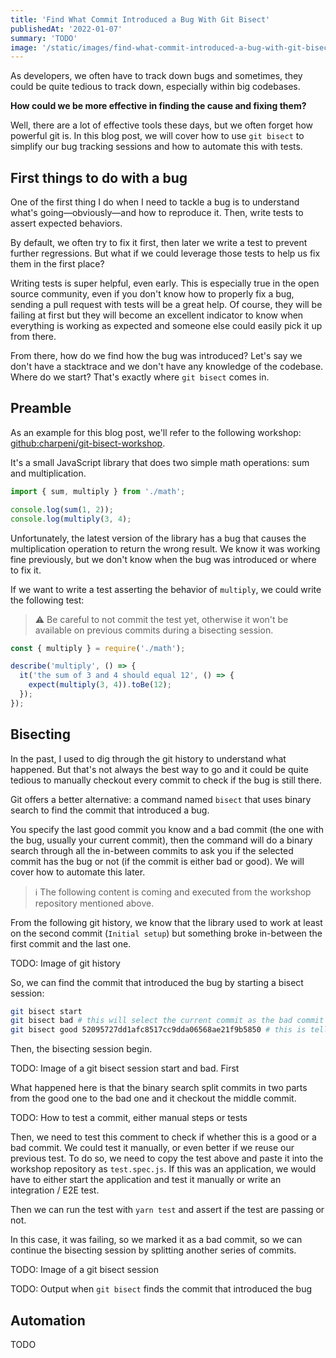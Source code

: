 ```yaml
---
title: 'Find What Commit Introduced a Bug With Git Bisect'
publishedAt: '2022-01-07'
summary: 'TODO'
image: '/static/images/find-what-commit-introduced-a-bug-with-git-bisect/banner.png'
---
```


As developers, we often have to track down bugs and sometimes, they could be quite tedious to track down, especially within big codebases.

**How could we be more effective in finding the cause and fixing them?**

Well, there are a lot of effective tools these days, but we often forget how powerful git is. In this blog post, we will cover how to use `git bisect` to simplify our bug tracking sessions and how to automate this with tests.

## First things to do with a bug

One of the first thing I do when I need to tackle a bug is to understand what's going—obviously—and how to reproduce it. Then, write tests to assert expected behaviors.

By default, we often try to fix it first, then later we write a test to prevent further regressions. But what if we could leverage those tests to help us fix them in the first place?

Writing tests is super helpful, even early. This is especially true in the open source community, even if you don't know how to properly fix a bug, sending a pull request with tests will be a great help. Of course, they will be failing at first but they will become an excellent indicator to know when everything is working as expected and someone else could easily pick it up from there.

From there, how do we find how the bug was introduced? Let's say we don't have a stacktrace and we don't have any knowledge of the codebase. Where do we start? That's exactly where `git bisect` comes in.

## Preamble

As an example for this blog post, we'll refer to the following workshop: [github:charpeni/git-bisect-workshop](https://github.com/charpeni/git-bisect-workshop).

It's a small JavaScript library that does two simple math operations: sum and multiplication.

```javascript
import { sum, multiply } from './math';

console.log(sum(1, 2));
console.log(multiply(3, 4);
```

Unfortunately, the latest version of the library has a bug that causes the multiplication operation to return the wrong result. We know it was working fine previously, but we don't know when the bug was introduced or where to fix it.

If we want to write a test asserting the behavior of `multiply`, we could write the following test:

> ⚠️ Be careful to not commit the test yet, otherwise it won't be available on previous commits during a bisecting session.

```javascript
const { multiply } = require('./math');

describe('multiply', () => {
  it('the sum of 3 and 4 should equal 12', () => {
    expect(multiply(3, 4)).toBe(12);
  });
});
```

## Bisecting

In the past, I used to dig through the git history to understand what happened. But that's not always the best way to go and it could be quite tedious to manually checkout every commit to check if the bug is still there.

Git offers a better alternative: a command named `bisect` that uses binary search to find the commit that introduced a bug.

You specify the last good commit you know and a bad commit (the one with the bug, usually your current commit), then the command will do a binary search through all the in-between commits to ask you if the selected commit has the bug or not (if the commit is either bad or good). We will cover how to automate this later.

> ℹ️ The following content is coming and executed from the workshop repository mentioned above.

From the following git history, we know that the library used to work at least on the second commit (`Initial setup`) but something broke in-between the first commit and the last one.

TODO: Image of git history

So, we can find the commit that introduced the bug by starting a bisect session:

```bash
git bisect start
git bisect bad # this will select the current commit as the bad commit
git bisect good 52095727dd1afc8517cc9dda06568ae21f9b5850 # this is telling git that our second commit (Initial setup) is a good commit
```

Then, the bisecting session begin.

TODO: Image of a git bisect session start and bad. First

What happened here is that the binary search split commits in two parts from the good one to the bad one and it checkout the middle commit.

TODO: How to test a commit, either manual steps or tests

Then, we need to test this comment to check if whether this is a good or a bad commit. We could test it manually, or even better if we reuse our previous test. To do so, we need to copy the test above and paste it into the workshop repository as `test.spec.js`. If this was an application, we would have to either start the application and test it manually or write an integration / E2E test.

Then we can run the test with `yarn test` and assert if the test are passing or not.

In this case, it was failing, so we marked it as a bad commit, so we can continue the bisecting session by splitting another series of commits.

TODO: Image of a git bisect session

TODO: Output when `git bisect` finds the commit that introduced the bug

## Automation

TODO
